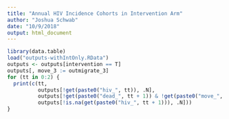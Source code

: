 ```yaml
---
title: "Annual HIV Incidence Cohorts in Intervention Arm"
author: "Joshua Schwab"
date: "10/9/2018"
output: html_document
---
```

  
  
  
```r
library(data.table)
load("outputs-withIntOnly.RData")
outputs <- outputs[intervention == T]
outputs[, move_3 := outmigrate_3]
for (tt in 0:2) {
  print(c(tt,
          outputs[!get(paste0("hiv_", tt)), .N],
          outputs[!get(paste0("dead_", tt + 1)) & !get(paste0("move_", tt + 1)), .N],
          outputs[!is.na(get(paste0("hiv_", tt + 1))), .N]))
}

```